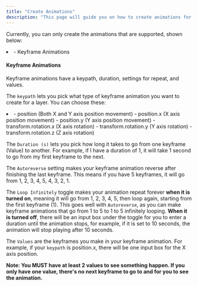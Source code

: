 ```yaml
---
title: "Create Animations"
description: "This page will guide you on how to create animations for your CAPlayground wallpaper."
---
```


Currently, you can only create the animations that are supported, shown below:

<li>
- Keyframe Animations

</li>

<h4>Keyframe Animations</h4>

Keyframe animations have a keypath, duration, settings for repeat, and values.

The `keypath` lets you pick what type of keyframe animation you want to create for a layer. You can choose these:

<li>
- position (Both X and Y axis position movement)  
- position.x (X axis position movement)
- position.y (Y axis position movement)
- transform.rotation.x (X axis rotation)
- transform.rotation.y (Y axis rotation)
- transform.rotation.z (Z axis rotation)

</li>

The `Duration (s)` lets you pick how long it takes to go from one keyframe (Value) to another. For example, if I have a duration of 1, it will take 1 second to go from my first keyframe to the next.

The `Autoreverse` setting makes your keyframe animation reverse after finishing the last keyframe. This means if you have 5 keyframes, it will go from 1, 2, 3, 4, 5, 4, 3, 2, 1.

The `Loop Infinitely` toggle makes your animation repeat forever **when it is turned on**, meaning it will go from 1, 2, 3, 4, 5, then loop again, starting from the first keyframe (1). This goes well with `Autoreverse`, as you can make keyframe animations that go from 1 to 5 to 1 to 5 infinitely looping. **When it is turned off**, there will be an input box under the toggle for you to enter a duration until the animation stops, for example, if it is set to 10 seconds, the animation will stop playing after 10 seconds.

The `Values` are the keyframes you make in your keyframe animation. For example, if your `keypath` is position.x, there will be one input box for the X axis position. 

**Note: You MUST have at least 2 values to see something happen. If you only have one value, there's no next keyframe to go to and for you to see the animation.**